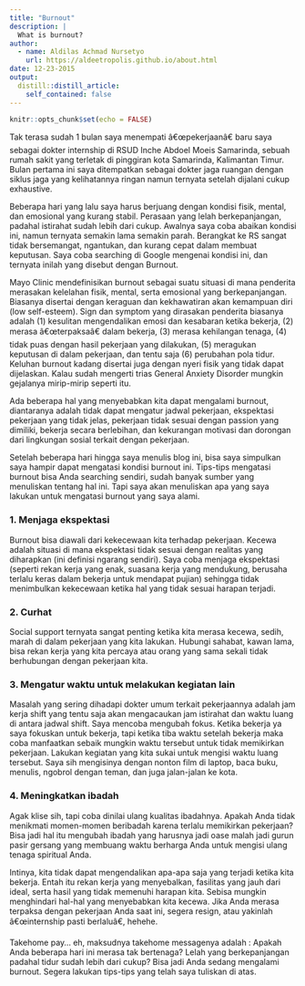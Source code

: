 ```yaml
---
title: "Burnout"
description: |
  What is burnout?
author:
  - name: Aldilas Achmad Nursetyo
    url: https://aldeetropolis.github.io/about.html
date: 12-23-2015
output:
  distill::distill_article:
    self_contained: false
---
```



```r
knitr::opts_chunk$set(echo = FALSE)
```

Tak terasa sudah 1 bulan saya menempati â€œpekerjaanâ€ baru saya sebagai dokter internship di RSUD Inche Abdoel Moeis Samarinda, sebuah rumah sakit yang terletak di pinggiran kota Samarinda, Kalimantan Timur. Bulan pertama ini saya ditempatkan sebagai dokter jaga ruangan dengan siklus jaga yang kelihatannya ringan namun ternyata setelah dijalani cukup exhaustive.

Beberapa hari yang lalu saya harus berjuang dengan kondisi fisik, mental, dan emosional yang kurang stabil. Perasaan yang lelah berkepanjangan, padahal istirahat sudah lebih dari cukup. Awalnya saya coba abaikan kondisi ini, namun ternyata semakin lama semakin parah. Berangkat ke RS sangat tidak bersemangat, ngantukan, dan kurang cepat dalam membuat keputusan. Saya coba searching di Google mengenai kondisi ini, dan ternyata inilah yang disebut dengan Burnout.

Mayo Clinic mendefinisikan burnout sebagai suatu situasi di mana penderita merasakan kelelahan fisik, mental, serta emosional yang berkepanjangan. Biasanya disertai dengan keraguan dan kekhawatiran akan kemampuan diri (low self-esteem). Sign dan symptom yang dirasakan penderita biasanya adalah (1) kesulitan mengendalikan emosi dan kesabaran ketika bekerja, (2) merasa â€œterpaksaâ€ dalam bekerja, (3) merasa kehilangan tenaga, (4) tidak puas dengan hasil pekerjaan yang dilakukan, (5) meragukan keputusan di dalam pekerjaan, dan tentu saja (6) perubahan pola tidur. Keluhan burnout kadang disertai juga dengan nyeri fisik yang tidak dapat dijelaskan. Kalau sudah mengerti trias General Anxiety Disorder mungkin gejalanya mirip-mirip seperti itu.

Ada beberapa hal yang menyebabkan kita dapat mengalami burnout, diantaranya adalah tidak dapat mengatur jadwal pekerjaan, ekspektasi pekerjaan yang tidak jelas, pekerjaan tidak sesuai dengan passion yang dimiliki, bekerja secara berlebihan, dan kekurangan motivasi dan dorongan dari lingkungan sosial terkait dengan pekerjaan.

Setelah beberapa hari hingga saya menulis blog ini, bisa saya simpulkan saya hampir dapat mengatasi kondisi burnout ini. Tips-tips mengatasi burnout bisa Anda searching sendiri, sudah banyak sumber yang menuliskan tentang hal ini. Tapi saya akan menuliskan apa yang saya lakukan untuk mengatasi burnout yang saya alami.

### 1. Menjaga ekspektasi

Burnout bisa diawali dari kekecewaan kita terhadap pekerjaan. Kecewa adalah situasi di mana ekspektasi tidak sesuai dengan realitas yang diharapkan (ini definisi ngarang sendiri). Saya coba menjaga ekspektasi (seperti rekan kerja yang enak, suasana kerja yang mendukung, berusaha terlalu keras dalam bekerja untuk mendapat pujian) sehingga tidak menimbulkan kekecewaan ketika hal yang tidak sesuai harapan terjadi.

### 2. Curhat

Social support ternyata sangat penting ketika kita merasa kecewa, sedih, marah di dalam pekerjaan yang kita lakukan. Hubungi sahabat, kawan lama, bisa rekan kerja yang kita percaya atau orang yang sama sekali tidak berhubungan dengan pekerjaan kita.

### 3. Mengatur waktu untuk melakukan kegiatan lain

Masalah yang sering dihadapi dokter umum terkait pekerjaannya adalah jam kerja shift yang tentu saja akan mengacaukan jam istirahat dan waktu luang di antara jadwal shift. Saya mencoba mengubah fokus. Ketika bekerja ya saya fokuskan untuk bekerja, tapi ketika tiba waktu setelah bekerja maka coba manfaatkan sebaik mungkin waktu tersebut untuk tidak memikirkan pekerjaan. Lakukan kegiatan yang kita sukai untuk mengisi waktu luang tersebut. Saya sih mengisinya dengan nonton film di laptop, baca buku, menulis, ngobrol dengan teman, dan juga jalan-jalan ke kota.

### 4. Meningkatkan ibadah

Agak klise sih, tapi coba dinilai ulang kualitas ibadahnya. Apakah Anda tidak menikmati momen-momen beribadah karena terlalu memikirkan pekerjaan? Bisa jadi hal itu mengubah ibadah yang harusnya jadi oase malah jadi gurun pasir gersang yang membuang waktu berharga Anda untuk mengisi ulang tenaga spiritual Anda.

Intinya, kita tidak dapat mengendalikan apa-apa saja yang terjadi ketika kita bekerja. Entah itu rekan kerja yang menyebalkan, fasilitas yang jauh dari ideal, serta hasil yang tidak memenuhi harapan kita. Sebisa mungkin menghindari hal-hal yang menyebabkan kita kecewa. Jika Anda merasa terpaksa dengan pekerjaan Anda saat ini, segera resign, atau yakinlah â€œinternship pasti berlaluâ€, hehehe.

Takehome pay... eh, maksudnya takehome messagenya adalah :
Apakah Anda beberapa hari ini merasa tak bertenaga? Lelah yang berkepanjangan padahal tidur sudah lebih dari cukup? Bisa jadi Anda sedang mengalami burnout. Segera lakukan tips-tips yang telah saya tuliskan di atas.